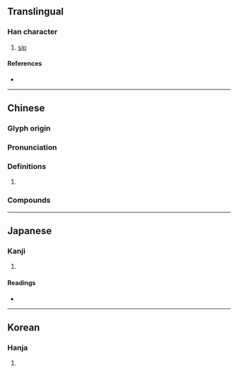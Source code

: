 {{also|哜}}
{{character info}}
==Translingual==

===Han character===
{{Han char|rn=30|rad=口|as=14|sn=17|four=60023|canj=RYX|ids=⿰口齊}}

# [[sip]]

====References====
* {{Han ref|kx=0212.090|dkj=04474|dj=0434.420|hdz=10697.050|uh=568C|ud=22156|bh=ECC1|bd=60609}}

----

==Chinese==
{{zh-forms|s=哜|alt=𠻎}}

===Glyph origin===
{{Han etym}}

===Pronunciation===
{{zh-pron
|m=jì
|c=zai6
|mc=y
|oc=y
|cat=
}}

===Definitions===
{{zh-hanzi}}

# {{rfdef|zh}}

===Compounds===
{{zh-der|嚌嘈|嚌喳|嚌嚌嘈嘈|嚌咨|嚌嚌|擩嚌}}

----

==Japanese==

===Kanji===
{{ja-kanji|grade=|rs=口14}}

# {{rfdef|ja|sort=口14}}

====Readings====
* {{ja-readings|on=せい,ざい,かい,さい|kun=なめる}}

----

==Korean==

===Hanja===
{{ko-hanja|제}}

# {{rfdef|ko|sort=口14}}
